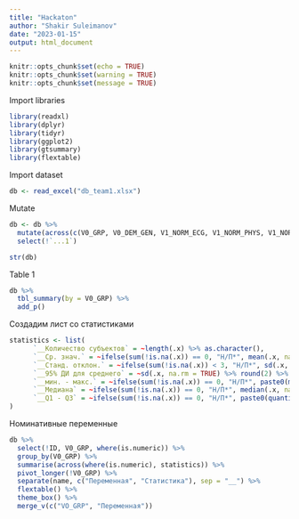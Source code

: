 ```yaml
---
title: "Hackaton"
author: "Shakir Suleimanov"
date: "2023-01-15"
output: html_document
---
```


```r
knitr::opts_chunk$set(echo = TRUE)
knitr::opts_chunk$set(warning = TRUE)
knitr::opts_chunk$set(message = TRUE)
```


Import libraries

```r
library(readxl)
library(dplyr)
library(tidyr)
library(ggplot2)
library(gtsummary)
library(flextable)
```

Import dataset 

```r
db <- read_excel("db_team1.xlsx")
```

Mutate

```r
db <- db %>%
  mutate(across(c(V0_GRP, V0_DEM_GEN, V1_NORM_ECG, V1_NORM_PHYS, V1_NORM_VIT, V2_NORM_ECG, V2_NORM_PHYS, V2_NORM_VIT), ~ as.factor(.x))) %>%
  select(!`...1`)

str(db)
```

Table 1

```r

db %>%
  tbl_summary(by = V0_GRP) %>%
  add_p()

```


Создадим лист со статистиками

```r
statistics <- list(
      `__Количество субъектов` = ~length(.x) %>% as.character(),
      `__Ср. знач.` = ~ifelse(sum(!is.na(.x)) == 0, "Н/П*", mean(.x, na.rm = TRUE) %>% round(2) %>% as.character()),
      `__Станд. отклон.` = ~ifelse(sum(!is.na(.x)) < 3, "Н/П*", sd(.x, na.rm = TRUE) %>% round(2) %>% as.character()),
      `__95% ДИ для среднего` = ~sd(.x, na.rm = TRUE) %>% round(2) %>% as.character(),
      `__мин. - макс.` = ~ifelse(sum(!is.na(.x)) == 0, "Н/П*", paste0(min(.x, na.rm = TRUE) %>% round(2), " - ", max(.x, na.rm = TRUE) %>% round(2))),
      `__Медиана` = ~ifelse(sum(!is.na(.x)) == 0, "Н/П*", median(.x, na.rm = TRUE) %>% round(2) %>% as.character()),
      `__Q1 - Q3` = ~ifelse(sum(!is.na(.x)) == 0, "Н/П*", paste0(quantile(.x, 0.25, na.rm = TRUE) %>% round(2), " - ", quantile(.x, 0.75, na.rm = TRUE) %>% round(2)))
)
```

Номинативные переменные

```r

db %>%
  select(!ID, V0_GRP, where(is.numeric)) %>%
  group_by(V0_GRP) %>%
  summarise(across(where(is.numeric), statistics)) %>%
  pivot_longer(!V0_GRP) %>%
  separate(name, c("Переменная", "Статистика"), sep = "__") %>%
  flextable() %>%
  theme_box() %>%
  merge_v(c("VO_GRP", "Переменная"))
```


